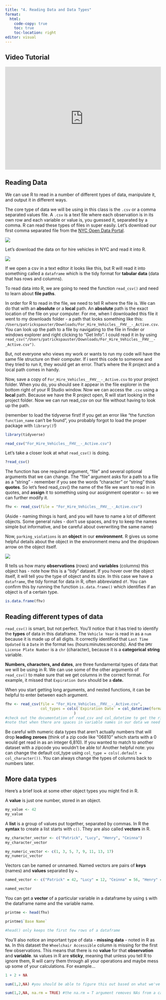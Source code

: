 ```yaml
---
title: "4. Reading Data and Data Types"
format:
  html:
    code-copy: true
    toc: true
    toc-location: right
editor: visual
---
```


## Video Tutorial

```{=html}
<div style="max-width:608px"><div style="position:relative;padding-bottom:66.118421052632%"><iframe id="kaltura_player" src="https://cdnapisec.kaltura.com/p/1674401/sp/167440100/embedIframeJs/uiconf_id/23435151/partner_id/1674401?iframeembed=true&playerId=kaltura_player&entry_id=1_ut93df3h&flashvars[streamerType]=auto&amp;flashvars[localizationCode]=en&amp;flashvars[sideBarContainer.plugin]=true&amp;flashvars[sideBarContainer.position]=left&amp;flashvars[sideBarContainer.clickToClose]=true&amp;flashvars[chapters.plugin]=true&amp;flashvars[chapters.layout]=vertical&amp;flashvars[chapters.thumbnailRotator]=false&amp;flashvars[streamSelector.plugin]=true&amp;flashvars[EmbedPlayer.SpinnerTarget]=videoHolder&amp;flashvars[dualScreen.plugin]=true&amp;flashvars[LeadWithHLSOnFlash]=true&amp;flashvars[Kaltura.addCrossoriginToIframe]=true&amp;&wid=1_4f4mpqys" width="608" height="402" allowfullscreen webkitallowfullscreen mozAllowFullScreen allow="autoplay *; fullscreen *; encrypted-media *" sandbox="allow-downloads allow-forms allow-same-origin allow-scripts allow-top-navigation allow-pointer-lock allow-popups allow-modals allow-orientation-lock allow-popups-to-escape-sandbox allow-presentation allow-top-navigation-by-user-activation" frameborder="0" title="4. reading data data types" style="position:absolute;top:0;left:0;width:100%;height:100%"></iframe></div></div>
```
## Reading Data

We can use R to read in a number of different types of data, manipulate it, and output it in different ways.

The core type of data we will be using in this class is the `.csv` or a comma separated values file. A `.csv` is a text file where each observation is in its own row and each variable or value is, you guessed it, separated by a comma. R can read these types of files in super easily. Let's download our first comma separated file from the [NYC Open Data Portal](https://data.cityofnewyork.us/Transportation/For-Hire-Vehicles-FHV-Active/8wbx-tsch).

![](images/opendata.PNG)

Let's download the data on for hire vehicles in NYC and read it into R.

![](images/csv.png)

If we open a csv in a text editor it looks like this, but R will read it into something called a `dataframe` which is the tidy format for **tabular data** (data that has rows and columns).

To read data into R, we are going to need the function `read_csv()` and need to learn about **file paths**.

In order for R to read in the file, we need to tell R where the file is. We can do that with an **absolute** or a **local** path. An **absolute** path is the exact location of the file on your computer. For me, when I downloaded this file it went to my downloads folder - a path that looks something like this: `/Users/patrickspauster/Downloads/For_Hire_Vehicles__FHV__-_Active.csv`. You can look up the path to a file by navigating to the file in finder or windows explorer and right clicking to "Get Info". I could read it in by using `read_csv("/Users/patrickspauster/Downloads/For_Hire_Vehicles__FHV__-_Active.csv")`.

But, not everyone who views my work or wants to run my code will have the same file structure on their computer. If i sent this code to someone and they tried to run it, they would get an error. That's where the R project and a local path comes in handy.

Now, save a copy of `For_Hire_Vehicles__FHV__-_Active.csv` to your project folder. When you do, you should see it appear in the file explorer in the bottom right of your R Studio window. Now we can access the `.csv` using a **local** path. Because we have the R project open, R will start looking in the project folder. Now we can run read_csv on our file without having to look up the path.

(remember to load the tidyverse first! If you get an error like "the function `function_name` can't be found", you probably forgot to load the proper package with `library()`!)

```r
library(tidyverse)
```

```r
read_csv("For_Hire_Vehicles__FHV__-_Active.csv")
```

Let's take a closer look at what `read_csv()` is doing.

```r
?read_csv()
```

The function has one required argument, "file" and several optional arguments that we can change. The "file" argument asks for a path to a file as a "string" - remember if you see the words "character" or "string" think **quotes**. So let's feed read_csv() the name of the file we want to read in in quotes, and **assign** it to something using our assignment operator `<-` so we can further modify it.

```r
fhv <- read_csv(file = "For_Hire_Vehicles__FHV__-_Active.csv")
```

(Aside - naming things is hard, and you will have to name a lot of different objects. Some general rules - don't use spaces, and try to keep the names simple but informative, and be careful about overwriting the same name)

Now, `parking_violations` is an **object** in our **environment**. R gives us some helpful details about the object in the environment menu and the dropdown arrow on the object itself.

![](images/environment.PNG)

R tells us how many **observations** (rows) and **variables** (columns) this object has - note how this is a "tidy" dataset. If you hover over the object itself, it will tell you the type of object and its size. In this case we have a `dataframe`, the tidy format for data in R, often abbreviated `df`. You can confirm this by running the function `is.data.frame()` which identifies if an object is of a certain type.

```r
is.data.frame(fhv)
```

## Reading different types of data

`read_csv()` is smart, but not perfect. You'll notice that it has tried to identify the **types** of data in this dataframe. The `Vehicle Year` is read in as a `num` because it is made up of all digits. It correctly identified that `Last Time Updated` is a `Date` in the format `hms` (hours:minutes:seconds). And the `DMV License Plate Number` is a `chr` (character), because it is a **categorical** **string** variable.

**Numbers, characters, and dates**, are three fundamental types of data that we will be using in R. We can use some of the other arguments of `read_csv()` to make sure that we get columns in the correct format. For example, it missed that `Expiration Date` should be a **date.**

When you start getting long arguments, and nested functions, it can be helpful to enter between each argument.

```r
fhv <- read_csv(file = "For_Hire_Vehicles__FHV__-_Active.csv",
                col_types = cols(`Expiration Date` = col_datetime(format = '%m/%d/%Y'))
                               )
#check out the documentation of read_csv and col_datetime to get the right syntax for your column
#note that when there are spaces in variable names in our data we need to refer to the name of the column in backticks `` we will fix this in a later lesson.
```

Be careful with numeric data types that aren't actually numbers that will drop **leading zeroes** (think of a zip code like "06810" which starts with a 0 would get read in as an integer 6,810). If you wanted to match to another dataset with a zipcode you wouldn't be able to! Another helpful note: you can change the default col_type using `col_type = cols(.default = col_character())`. You can always change the types of columns back to numbers later.

## More data types

Here's a brief look at some other object types you might find in R.

A **value** is just one number, stored in an object.

```r
my_value <- 42
my_value
```

A **list** is a group of values put together, separated by commas. In R the **syntax** to create a list starts with `c()`. They are also called **vectors** in R.

```r
my_character_vector <- c("Patrick", "Lucy", "Henry", "Ceinna")
my_character_vector

my_numeric_vector <- c(1, 3, 5, 7, 9, 11, 13, 17)
my_numeric_vector

```

Vectors can be named or unnamed. Named vectors are pairs of **keys** (names) and **values** separated by `=`.

```r
named_vector <- c("Patrick" = 42, "Lucy" = 12, "Ceinna" = 56, "Henry" = 44)

named_vector
```

You can get a **vector** of a particular variable in a dataframe by using `$` with the dataframe name and the variable name.

```r
printme <- head(fhv)

printme$`Base Name`

#head() only keeps the first few rows of a dataframe
```

You'll also notice an important type of data - **missing data** - noted in R as `NA`. In this dataset the `Wheelchair Accessible` column is missing for the first few observations. This means that there is no **value** for that **observation** and **variable**. `NA` values in R are **sticky**, meaning that unless you tell R to ignore them, R will carry them through all your operations and maybe mess up some of your calculations. For example...

```r
1 + 2 + NA

sum(1,2,NA) #you should be able to figure this out based on what we've learned about functions so far!

sum(1,2,NA, na.rm = TRUE) #the na.rm = T argument removes NAs from a calculation.
```

## 
